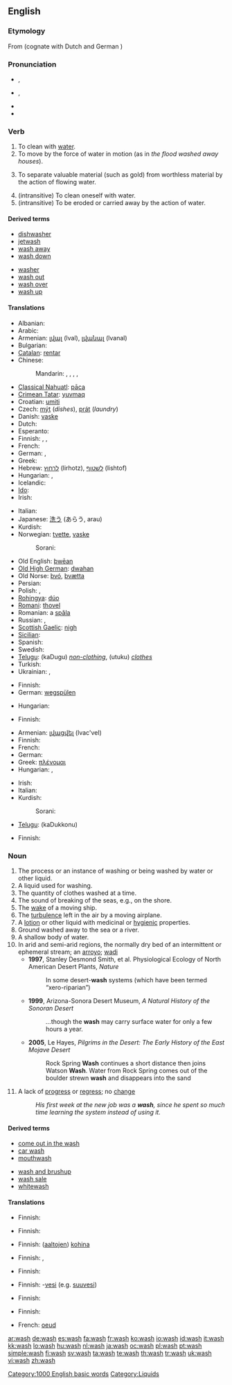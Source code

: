 {{wikipedia|dab=Wash}}
==English==

===Etymology===
From {{etyl|ang}} {{term|wæscan||lang=ang}} (cognate with Dutch {{term|wassen||lang=nl}} and German {{term|waschen||lang=de}})

===Pronunciation===
* {{a|UK}} {{IPA|/wɒʃ/}}, {{SAMPA|/wQS/}}
* {{a|US}} {{IPA|/wɑʃ/}}, {{SAMPA|/wAS/}}
* {{audio|en-us-wash.ogg|Audio (US)}}
* {{rhymes|ɒʃ}}

===Verb===
{{en-verb|wash|es}}

# To clean with [[water]].
# To move by the force of water in motion (as in ''the flood washed away houses'').
# {{mining}} To separate valuable material (such as gold) from worthless material by the action of flowing water.
# (intransitive) To clean oneself with water.
# (intransitive) To be eroded or carried away by the action of  water.

====Derived terms====
{{rel-top|terms derived from wash (verb)}}
* [[dishwasher]]
* [[jetwash]]
* [[wash away]]
* [[wash down]]
{{rel-mid}}
* [[washer]]
* [[wash out]]
* [[wash over]]
* [[wash up]]
{{rel-bottom}}

====Translations====
{{trans-top|to clean with water}}
* Albanian: {{t-|sq|lan|xs=Albanian}}
* Arabic: {{t|ar|غسل|tr=ghasala|sc=Arab}}
* Armenian: [[լվալ]] (lval), [[լվանալ]] (lvanal)
* Bulgarian: {{t|bg|мия|tr=mija|sc=Cyrl}}
* [[Catalan]]: [[rentar]]
* Chinese:
*: Mandarin: {{t-|cmn|洗|tr=xǐ|sc=Hani|xs=Mandarin}},  {{t-|cmn|洗滌|sc=Hani|xs=Mandarin}},  {{t-|cmn|洗涤|tr=xǐdí|sc=Hani|xs=Mandarin}},  {{t|cmn|沖洗|sc=Hani|xs=Mandarin}},  {{t|cmn|冲洗|tr=chōngxǐ|sc=Hani|xs=Mandarin}}
* [[Classical Nahuatl]]: [[paca|pāca]]
* [[Crimean Tatar]]: [[yuvmaq]]
* Croatian: [[umiti]]
* Czech: [[mýt]] (''dishes''), [[prát]] (''laundry'')
* Danish: [[vaske]]
* Dutch: {{t+|nl|wassen}}
* Esperanto: {{t-|eo|lavi|xs=Esperanto}}
* Finnish: {{t+|fi|pestä}}, {{t+|fi|tiskata}}, {{t+|fi|pyykätä}}
* French: {{t+|fr|laver}}
* German: {{t+|de|waschen}}, {{t+|de|spülen}}
* Greek: {{t+|el|πλένω|sc=Grek}}
* Hebrew: [[לרחוץ]] (lirhotz), [[לשטוף]] (lishtof)
* Hungarian: {{t+|hu|mos}},  {{t|hu|kimos}}
* Icelandic: {{t+|is|þvo}}
* [[Ido]]: {{t+|io|lavar|xs=Ido}}
* Irish: {{t-|ga|nigh|xs=Irish}}
{{trans-mid}}
* Italian: {{t+|it|lavare}}
* Japanese: [[洗う]] (あらう, arau)
* Kurdish:
* Norwegian: [[tvette]], [[vaske]]
*: Sorani: {{t|ku|شوشتن|tr=shoshtin|sc=ku-Arab}}
* Old English: [[þwēan]]
* [[Old High German]]: [[dwahan]]
* Old Norse: [[þvó]], [[þvætta]]
* Persian: {{t-|fa|شستن|tr=shostan|sc=fa-Arab|xs=Persian}}
* Polish: {{t+|pl|myć}},  {{qualifier|of clothes}} {{t+|pl|prać}}
* [[Rohingya]]: [[dúo]]
* [[Romani]]: [[thovel]]
* Romanian: a [[spăla]]
* Russian: {{t+|ru|мыть|tr=myt’|sc=Cyrl}},  {{qualifier|of clothes}} {{t|ru|стирать|tr=stirát’|sc=Cyrl}}
* [[Scottish Gaelic]]: [[nigh#Irish|nigh]]
* [[Sicilian]]: {{t+|scn|lavari|xs=Sicilian}}
* Spanish: {{t+|es|lavar}}
* Swedish: {{t+|sv|tvätta}}
* [[Telugu]]: {{t|te|కడుగు|sc=Telu}} (kaDugu) ''[[non-clothing]]'', {{t|te|ఉతుకు|sc=Telu}} (utuku) ''[[clothes]]''
* Turkish: {{t+|tr|yıkamak}}
* Ukrainian: {{t|uk|мити|tr=mýty|sc=Cyrl|xs=Ukrainian}},  {{qualifier|of clothes}} {{t|uk|прати|tr=práty|sc=Cyrl|xs=Ukrainian}}
{{trans-bottom}}

{{trans-top|to move by the force of water in motion}}
* Finnish: {{t-|fi|huuhtoa}}
* German: [[wegspülen]]
{{trans-mid}}
* Hungarian: {{t|hu|elmos}}
{{trans-bottom}}

{{trans-top|to separate valuable material}}
* Finnish: {{t-|fi|huuhtoa}}
{{trans-mid}}
{{trans-bottom}}

{{trans-top|to clean oneself}}
* Armenian: [[լվացվել]] (lvac'vel)
* Finnish: {{t+|fi|peseytyä}}
* French: {{t|fr|se laver}}
* German: {{t|de|sich waschen}}
* Greek: [[πλένομαι]]
* Hungarian: {{t|hu|mosakszik}},  {{t|hu|megmosakszik}}
{{trans-mid}}
* Irish: {{t-|ga|nigh|xs=Irish}}
* Italian: {{t+|it|lavarsi}}
* Kurdish:
*: Sorani: {{t|ku|خۆ شوشتن|tr=kho shoshtin|sc=ku-Arab}}
* [[Telugu]]: {{t|te|కడుక్కొను|sc=Telu}} (kaDukkonu)
{{trans-bottom}}

{{trans-top|to be eroded}}
* Finnish: {{t-|fi|huuhtoutua}}
{{trans-mid}}
{{trans-bottom}}

===Noun===
{{en-noun|washes}}

# The process or an instance of washing or being washed by water or other liquid.
# A liquid used for washing.
# The quantity of clothes washed at a time.
# The sound of breaking of the seas, e.g., on the shore.
# The [[wake]] of a moving ship.
# The [[turbulence]] left in the air by a moving airplane.
# A [[lotion]] or other liquid with medicinal or [[hygienic]] properties.
# Ground washed away to the sea or a river.
# A shallow body of water.
# In arid and semi-arid regions, the normally dry bed of an intermittent or ephemeral stream;  an [[arroyo]]; [[wadi]]
#* '''1997''', Stanley Desmond Smith, et al. Physiological Ecology of North American Desert Plants, ''Nature''
#*: In some desert-'''wash''' systems (which have been termed “xero-riparian”)
#* '''1999''', Arizona-Sonora Desert Museum, ''A Natural History of the Sonoran Desert''
#*: ''...''though the '''wash''' may carry surface water for only a few hours a year.
#* '''2005''', Le Hayes, ''Pilgrims in the Desert: The Early History of the East Mojave Desert''
#*: Rock Spring '''Wash''' continues a short distance then joins Watson '''Wash'''. Water from Rock Spring comes out of the boulder strewn '''wash''' and disappears into the sand
# A lack of [[progress]] or [[regress]]; no [[change]]
#: ''His first week at the new job was a '''wash''', since he spent so much time learning the system  instead of using it.''

====Derived terms====
{{rel-top|terms derived from wash (noun)}}
* [[come out in the wash]]
* [[car wash]]
* [[mouthwash]]
{{rel-mid}}
* [[wash and brushup]]
* [[wash sale]]
* [[whitewash]]
{{rel-bottom}}

====Translations====
{{trans-top|process or an instance of washing or being washed by water}}
* Finnish: {{t+|fi|pesu}}
{{trans-mid}}
{{trans-bottom}}

{{trans-top|clothes washed at a time}}
* Finnish: {{t-|fi|pyykki}}
{{trans-mid}}
{{trans-bottom}}

{{trans-top|sound of breaking seas}}
* Finnish: ([[aalto|aaltojen]]) [[kohina]]
{{trans-mid}}
{{trans-bottom}}

{{trans-top|wake of a ship}}
* Finnish: {{t-|fi|vanavesi}}, {{t-|fi|peräaalto}}
{{trans-mid}}
{{trans-bottom}}

{{trans-top|turbulence left by airplane}}
* Finnish: {{t-|fi|jättöpyörre}}
{{trans-mid}}
{{trans-bottom}}

{{trans-top|lotion}}
* Finnish: -[[vesi]] (e.g. [[suuvesi]])
{{trans-mid}}
{{trans-bottom}}

{{trans-top|ground washed away to the sea or a river}}
* Finnish: {{t-|fi|huuhtouma}}
{{trans-mid}}
{{trans-bottom}}

{{trans-top|shallow body of water}}
* Finnish: {{t-|fi|matalikko}}
{{trans-mid}}
{{trans-bottom}}

{{trans-top|the normally dry bed of an intermittent or ephemeral stream - a ''wadi''}}
* French: [[oeud]]
{{trans-mid}}
{{trans-bottom}}

{{trans-top|lack of progress}}
{{trans-mid}}
{{trans-bottom}}

[[Category:1000 English basic words]]
[[Category:Liquids]]

[[ar:wash]]
[[de:wash]]
[[es:wash]]
[[fa:wash]]
[[fr:wash]]
[[ko:wash]]
[[io:wash]]
[[id:wash]]
[[it:wash]]
[[kk:wash]]
[[lo:wash]]
[[hu:wash]]
[[nl:wash]]
[[ja:wash]]
[[oc:wash]]
[[pl:wash]]
[[pt:wash]]
[[simple:wash]]
[[fi:wash]]
[[sv:wash]]
[[ta:wash]]
[[te:wash]]
[[th:wash]]
[[tr:wash]]
[[uk:wash]]
[[vi:wash]]
[[zh:wash]]